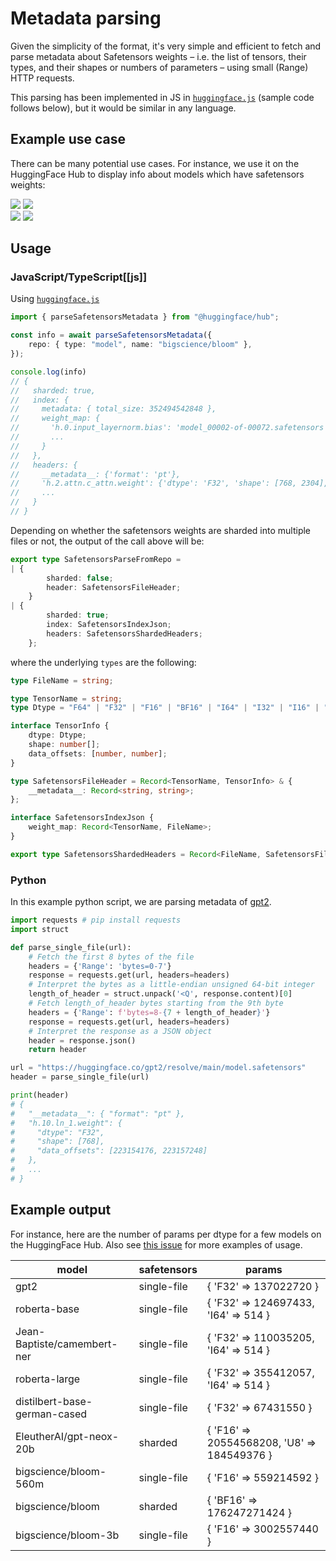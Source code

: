 # Metadata parsing

Given the simplicity of the format, it's very simple and efficient to fetch and parse metadata about Safetensors weights – i.e. the list of tensors, their types, and their shapes or numbers of parameters – using small (Range) HTTP requests.

This parsing has been implemented in JS in [`huggingface.js`](https://huggingface.co/docs/huggingface.js/main/en/hub/modules#parsesafetensorsmetadata) (sample code follows below), but it would be similar in any language.

## Example use case

There can be many potential use cases. For instance, we use it on the HuggingFace Hub to display info about models which have safetensors weights:

<div class="flex justify-center">
    <img class="block dark:hidden" src="https://huggingface.co/datasets/huggingface/documentation-images/resolve/main/safetensors/model-page-light.png"/>
    <img class="hidden dark:block" src="https://huggingface.co/datasets/huggingface/documentation-images/resolve/main/safetensors/model-page-dark.png"/>
</div>

<div class="flex justify-center">
    <img class="block dark:hidden" src="https://huggingface.co/datasets/huggingface/documentation-images/resolve/main/safetensors/view-all-tensors-light.png"/>
    <img class="hidden dark:block" src="https://huggingface.co/datasets/huggingface/documentation-images/resolve/main/safetensors/view-all-tensors-dark.png"/>
</div>

## Usage

### JavaScript/TypeScript[[js]]

Using [`huggingface.js`](https://huggingface.co/docs/huggingface.js)

```ts
import { parseSafetensorsMetadata } from "@huggingface/hub";

const info = await parseSafetensorsMetadata({
	repo: { type: "model", name: "bigscience/bloom" },
});

console.log(info)
// {
//   sharded: true,
//   index: {
//     metadata: { total_size: 352494542848 },
//     weight_map: {
//       'h.0.input_layernorm.bias': 'model_00002-of-00072.safetensors',
//       ...
//     }
//   },
//   headers: {
//     __metadata__: {'format': 'pt'},
//     'h.2.attn.c_attn.weight': {'dtype': 'F32', 'shape': [768, 2304], 'data_offsets': [541012992, 548090880]},
//     ...
//   }
// }
```

Depending on whether the safetensors weights are sharded into multiple files or not, the output of the call above will be:

```ts
export type SafetensorsParseFromRepo =
| {
		sharded: false;
		header: SafetensorsFileHeader;
	}
| {
		sharded: true;
		index: SafetensorsIndexJson;
		headers: SafetensorsShardedHeaders;
	};
```

where the underlying `types` are the following:

```ts
type FileName = string;

type TensorName = string;
type Dtype = "F64" | "F32" | "F16" | "BF16" | "I64" | "I32" | "I16" | "I8" | "U8" | "BOOL";

interface TensorInfo {
	dtype: Dtype;
	shape: number[];
	data_offsets: [number, number];
}

type SafetensorsFileHeader = Record<TensorName, TensorInfo> & {
	__metadata__: Record<string, string>;
};

interface SafetensorsIndexJson {
	weight_map: Record<TensorName, FileName>;
}

export type SafetensorsShardedHeaders = Record<FileName, SafetensorsFileHeader>;

```

### Python

In this example python script, we are parsing metadata of [gpt2](https://huggingface.co/gpt2/blob/main/model.safetensors).

```python
import requests # pip install requests
import struct

def parse_single_file(url):
    # Fetch the first 8 bytes of the file
    headers = {'Range': 'bytes=0-7'}
    response = requests.get(url, headers=headers)
    # Interpret the bytes as a little-endian unsigned 64-bit integer
    length_of_header = struct.unpack('<Q', response.content)[0]
    # Fetch length_of_header bytes starting from the 9th byte
    headers = {'Range': f'bytes=8-{7 + length_of_header}'}
    response = requests.get(url, headers=headers)
    # Interpret the response as a JSON object
    header = response.json()
    return header

url = "https://huggingface.co/gpt2/resolve/main/model.safetensors"
header = parse_single_file(url)

print(header)
# {
#   "__metadata__": { "format": "pt" },
#   "h.10.ln_1.weight": {
#     "dtype": "F32",
#     "shape": [768],
#     "data_offsets": [223154176, 223157248]
#   },
#   ...
# }
```

## Example output

For instance, here are the number of params per dtype for a few models on the HuggingFace Hub. Also see [this issue](https://github.com/huggingface/safetensors/issues/44) for more examples of usage.

model | safetensors | params
--- | --- | ---
gpt2 | single-file | { 'F32' => 137022720 }
roberta-base | single-file | { 'F32' => 124697433, 'I64' => 514 }
Jean-Baptiste/camembert-ner | single-file | { 'F32' => 110035205, 'I64' => 514 }
roberta-large | single-file | { 'F32' => 355412057, 'I64' => 514 }
distilbert-base-german-cased | single-file | { 'F32' => 67431550 }
EleutherAI/gpt-neox-20b | sharded | { 'F16' => 20554568208, 'U8' => 184549376 }
bigscience/bloom-560m | single-file | { 'F16' => 559214592 }
bigscience/bloom | sharded | { 'BF16' => 176247271424 }
bigscience/bloom-3b | single-file | { 'F16' => 3002557440 }
